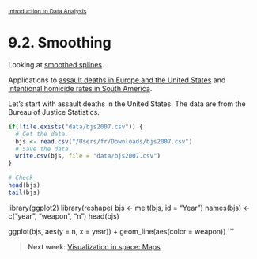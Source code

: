 <style>@import url(style.css);</style>
<small>[Introduction to Data Analysis](index.html)</small>

# 9.2. Smoothing

Looking at [smoothed splines](http://www.johnmarquess.com/?p=111).

Applications to [assault deaths in Europe and the United States](https://github.com/kjhealy/assault-deaths/blob/master/assault-2010.r) and [intentional homicide rates in South America](http://www.quantumforest.com/2012/02/revisiting-homicide-rates/).

Let's start with assault deaths in the United States. The data are from the Bureau of Justice Statistics.

```r
if(!file.exists("data/bjs2007.csv")) {
  # Get the data.
  bjs <- read.csv("/Users/fr/Downloads/bjs2007.csv")
  # Save the data.
  write.csv(bjs, file = "data/bjs2007.csv")
}

# Check 
head(bjs)
tail(bjs)
```

library(ggplot2)
library(reshape)
bjs <- melt(bjs, id = "Year")
names(bjs) <- c("year", "weapon", "n")
head(bjs)

ggplot(bjs, aes(y = n, x = year)) + geom_line(aes(color = weapon))
```

> __Next week__: [Visualization in space: Maps](100_maps.html).
